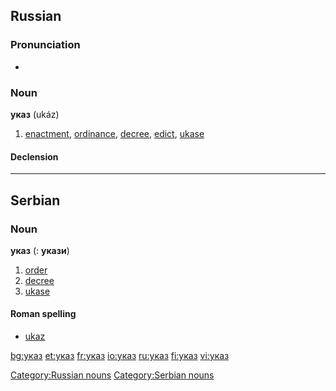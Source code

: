 ==Russian==

===Pronunciation===
*{{audio|Ru-указ.ogg|audio}}

===Noun===
'''указ''' (ukáz) {{m}}
# [[enactment]], [[ordinance]], [[decree]], [[edict]], [[ukase]]

====Declension====
{{ru-noun1|ука́з|ука́зы|ука́за|ука́зов|ука́зу|ука́зам|ука́з|ука́зы|ука́зом|ука́зами|об ука́зе|об ука́зах}}

[[Category:Russian nouns]]

----

==Serbian==
===Noun===
'''указ''' {{m}} {{s}} ({{p}}: '''укази''')
#[[order]]
#[[decree]]
#[[ukase]]
====Roman spelling====
*[[ukaz#Serbian|ukaz]]
[[Category:Serbian nouns]]

[[bg:указ]]
[[et:указ]]
[[fr:указ]]
[[io:указ]]
[[ru:указ]]
[[fi:указ]]
[[vi:указ]]